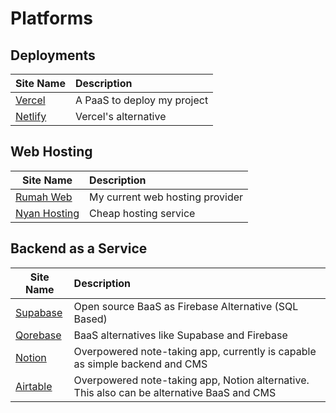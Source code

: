# Platforms

## Deployments

| Site Name                           | Description                 |
| ----------------------------------- | :-------------------------- |
| [Vercel](https://vercel.com/)       | A PaaS to deploy my project |
| [Netlify](https://www.netlify.com/) | Vercel's alternative        |

## Web Hosting

| Site Name                               | Description                     |
| --------------------------------------- | :------------------------------ |
| [Rumah Web](https://rumahweb.com/)      | My current web hosting provider |
| [Nyan Hosting](https://nyanhosting.id/) | Cheap hosting service           |

## Backend as a Service

| Site Name                                       | Description                                                                                |
| ----------------------------------------------- | :----------------------------------------------------------------------------------------- |
| [Supabase](https://supabase.io/)                | Open source BaaS as Firebase Alternative (SQL Based)                                       |
| [Qorebase](https://dashboard.qorebase.io/login) | BaaS alternatives like Supabase and Firebase                                               |
| [Notion](http://notion.com/)                    | Overpowered note-taking app, currently is capable as simple backend and CMS                |
| [Airtable](https://airtable.com/)               | Overpowered note-taking app, Notion alternative. This also can be alternative BaaS and CMS |

